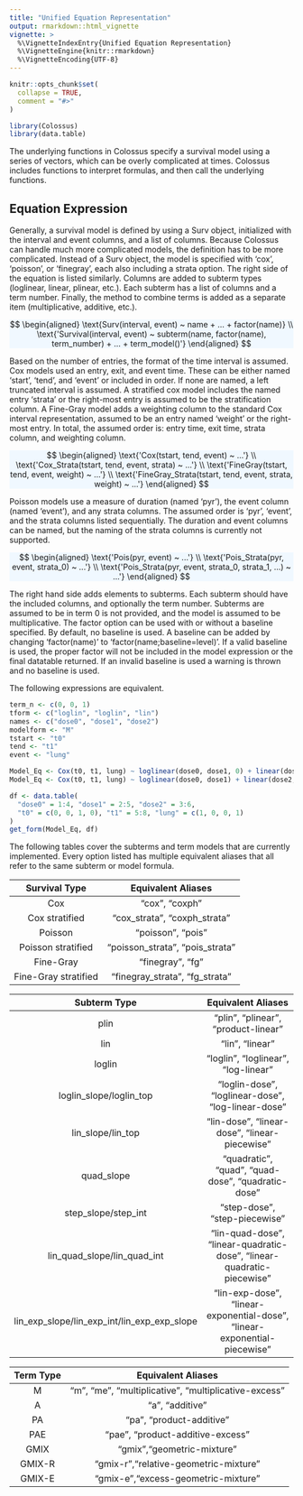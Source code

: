 ```yaml
---
title: "Unified Equation Representation"
output: rmarkdown::html_vignette
vignette: >
  %\VignetteIndexEntry{Unified Equation Representation}
  %\VignetteEngine{knitr::rmarkdown}
  %\VignetteEncoding{UTF-8}
---
```


```r
knitr::opts_chunk$set(
  collapse = TRUE,
  comment = "#>"
)
```

```r
library(Colossus)
library(data.table)
```

The underlying functions in Colossus specify a survival model using a series of vectors, which can be overly complicated at times. Colossus includes functions to interpret formulas, and then call the underlying functions.

## Equation Expression


Generally, a survival model is defined by using a Surv object, initialized with the interval and event columns, and a list of columns. Because Colossus can handle much more complicated models, the definition has to be more complicated. Instead of a Surv object, the model is specified with 'cox', 'poisson', or 'finegray', each also including a strata option. The right side of the equation is listed similarly. Columns are added to subterm types (loglinear, linear, plinear, etc.). Each subterm has a list of columns and a term number. Finally, the method to combine terms is added as a separate item (multiplicative, additive, etc.).

<p class="text-center" style="background-color: aliceblue">
$$
\begin{aligned}
    \text{Surv(interval, event) ~ name + ... + factor(name)} \\
    \text{'Survival(interval, event) ~ subterm(name, factor(name), term_number) + ... + term_model()'}
\end{aligned}
$$
</p>

Based on the number of entries, the format of the time interval is assumed. Cox models used an entry, exit, and event time. These can be either named 'start', 'tend', and 'event' or included in order. If none are named, a left truncated interval is assumed. A stratified cox model includes the named entry 'strata' or the right-most entry is assumed to be the stratification column. A Fine-Gray model adds a weighting column to the standard Cox interval representation, assumed to be an entry named 'weight' or the right-most entry. In total, the assumed order is: entry time, exit time, strata column, and weighting column.

<p class="text-center" style="background-color: aliceblue">
$$
\begin{aligned}
    \text{'Cox(tstart, tend, event) ~ ...'} \\
    \text{'Cox_Strata(tstart, tend, event, strata) ~ ...'} \\
    \text{'FineGray(tstart, tend, event, weight) ~ ...'} \\
    \text{'FineGray_Strata(tstart, tend, event, strata, weight) ~ ...'}
\end{aligned}
$$
</p>

Poisson models use a measure of duration (named 'pyr'), the event column (named 'event'), and any strata columns. The assumed order is 'pyr', 'event', and the strata columns listed sequentially. The duration and event columns can be named, but the naming of the strata columns is currently not supported.

<p class="text-center" style="background-color: aliceblue">
$$
\begin{aligned}
    \text{'Pois(pyr, event) ~ ...'} \\
    \text{'Pois_Strata(pyr, event, strata_0) ~ ...'} \\
    \text{'Pois_Strata(pyr, event, strata_0, strata_1, ...) ~ ...'}
\end{aligned}
$$
</p>

The right hand side adds elements to subterms. Each subterm should have the included columns, and optionally the term number. Subterms are assumed to be in term 0 is not provided, and the model is assumed to be multiplicative. The factor option can be used with or without a baseline specified. By default, no baseline is used. A baseline can be added by changing 'factor(name)' to 'factor(name;baseline=level)'. If a valid baseline is used, the proper factor will not be included in the model expression or the final datatable returned. If an invalid baseline is used a warning is thrown and no baseline is used.

The following expressions are equivalent.

```r
term_n <- c(0, 0, 1)
tform <- c("loglin", "loglin", "lin")
names <- c("dose0", "dose1", "dose2")
modelform <- "M"
tstart <- "t0"
tend <- "t1"
event <- "lung"

Model_Eq <- Cox(t0, t1, lung) ~ loglinear(dose0, dose1, 0) + linear(dose2, 1) + multiplicative()
Model_Eq <- Cox(t0, t1, lung) ~ loglinear(dose0, dose1) + linear(dose2, 1)

df <- data.table(
  "dose0" = 1:4, "dose1" = 2:5, "dose2" = 3:6,
  "t0" = c(0, 0, 1, 0), "t1" = 5:8, "lung" = c(1, 0, 0, 1)
)
get_form(Model_Eq, df)
```

The following tables cover the subterms and term models that are currently implemented. Every option listed has multiple equivalent aliases that all refer to the same subterm or model formula.

| Survival Type | Equivalent Aliases |
| :---------: | :----------: |
| Cox | "cox", "coxph" |
| Cox stratified  | "cox_strata", "coxph_strata" |
| Poisson | "poisson", "pois" |
| Poisson stratified  | "poisson_strata", "pois_strata"  |
| Fine-Gray | "finegray", "fg" |
| Fine-Gray stratified  | "finegray_strata", "fg_strata" |

| Subterm Type | Equivalent Aliases |
| :---------: | :----------: |
| plin | "plin", "plinear", "product-linear" |
| lin | "lin", "linear" |
| loglin | "loglin", "loglinear", "log-linear" |
| loglin_slope/loglin_top | "loglin-dose", "loglinear-dose", "log-linear-dose" |
| lin_slope/lin_top | "lin-dose", "linear-dose", "linear-piecewise" |
| quad_slope | "quadratic", "quad", "quad-dose", "quadratic-dose" |
| step_slope/step_int | "step-dose", "step-piecewise" |
| lin_quad_slope/lin_quad_int | "lin-quad-dose", "linear-quadratic-dose", "linear-quadratic-piecewise" |
| lin_exp_slope/lin_exp_int/lin_exp_exp_slope | "lin-exp-dose", "linear-exponential-dose", "linear-exponential-piecewise" |

| Term Type | Equivalent Aliases |
| :---------: | :----------: |
| M | "m", "me", "multiplicative", "multiplicative-excess" |
| A | "a", "additive" |
| PA | "pa", "product-additive" |
| PAE | "pae", "product-additive-excess" |
| GMIX | "gmix","geometric-mixture" |
| GMIX-R | "gmix-r","relative-geometric-mixture" |
| GMIX-E | "gmix-e","excess-geometric-mixture" |
